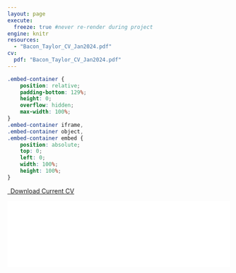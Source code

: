 ```yaml
---
layout: page
execute: 
  freeze: true #never re-render during project
engine: knitr
resources:
  - "Bacon_Taylor_CV_Jan2024.pdf"
cv:
  pdf: "Bacon_Taylor_CV_Jan2024.pdf"
---
```


```css
.embed-container {
    position: relative;
    padding-bottom: 129%;
    height: 0;
    overflow: hidden;
    max-width: 100%;
}
.embed-container iframe,
.embed-container object,
.embed-container embed {
    position: absolute;
    top: 0;
    left: 0;
    width: 100%;
    height: 100%;
}
```

```{=html}
<p class="text-center">
    <a class="btn btn-primary btn-lg cv-download" href="`r rmarkdown::metadata$cv$pdf`" target="_blank">
        <i class="fa-solid fa-file-arrow-down"></i>&ensp;Download Current CV
    </a>
</p>

<div class="embed-container">
    <iframe src="`r rmarkdown::metadata$cv$pdf`#toolbar=0" style="border: 0.5px; width: 100%;"></iframe>
</div>
```
